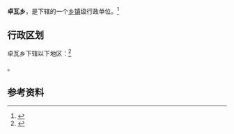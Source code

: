 {{中国乡级行政区|54/24/30/202/000}}

'''卓瓦乡'''，是{{PRC admin/fullname|54/24/30/202/000|3}}下辖的一个[[乡镇|乡镇]]级行政单位。<ref>{{PRC admin/ref sgc|{{PRC admin/parent|54/24/30/202/000}}}}</ref>

== 行政区划 ==

卓瓦乡下辖以下地区：<ref>{{PRC admin/ref sgc|54/24/30/202/000}}</ref>

{{PRC admin/children|54/24/30/202/000}}。

== 参考资料 ==

{{reflist}}

{{行政区划小作品}}
{{PRC admin/navcat|54/24/30/202/000}}